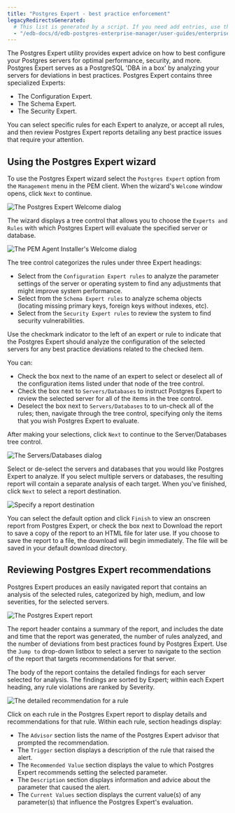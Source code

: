 ```yaml
---
title: "Postgres Expert - best practice enforcement"
legacyRedirectsGenerated:
  # This list is generated by a script. If you need add entries, use the `legacyRedirects` key.
  - "/edb-docs/d/edb-postgres-enterprise-manager/user-guides/enterprise-features-guide/8.0/postgres_expert.html"
---
```


The Postgres Expert utility provides expert advice on how to best configure your Postgres servers for optimal performance, security, and more. Postgres Expert serves as a PostgreSQL 'DBA in a box' by analyzing your servers for deviations in best practices. Postgres Expert contains three specialized Experts:

-   The Configuration Expert.
-   The Schema Expert.
-   The Security Expert.

You can select specific rules for each Expert to analyze, or accept all rules, and then review Postgres Expert reports detailing any best practice issues that require your attention.

## Using the Postgres Expert wizard

To use the Postgres Expert wizard select the `Postgres Expert` option from the `Management` menu in the PEM client. When the wizard's `Welcome` window opens, click `Next` to continue.

![The Postgres Expert Welcome dialog](../images/pe_welcome.png)

The wizard displays a tree control that allows you to choose the `Experts and Rules` with which Postgres Expert will evaluate the specified server or database.

![The PEM Agent Installer's Welcome dialog](../images/pe_select_rules.png)

The tree control categorizes the rules under three Expert headings:

-   Select from the `Configuration Expert rules` to analyze the parameter settings of the server or operating system to find any adjustments that might improve system performance.
-   Select from the `Schema Expert rules` to analyze schema objects (locating missing primary keys, foreign keys without indexes, etc).
-   Select from the `Security Expert rules` to review the system to find security vulnerabilities.

Use the checkmark indicator to the left of an expert or rule to indicate that the Postgres Expert should analyze the configuration of the selected servers for any best practice deviations related to the checked item.

You can:

-   Check the box next to the name of an expert to select or deselect all of the configuration items listed under that node of the tree control.
-   Check the box next to `Servers/Databases` to instruct Postgres Expert to review the selected server for all of the items in the tree control.
-   Deselect the box next to `Servers/Databases` to to un-check all of the rules; then, navigate through the tree control, specifying only the items that you wish Postgres Expert to evaluate.

After making your selections, click `Next` to continue to the Server/Databases tree control.

![The Servers/Databases dialog](../images/pe_select_servers.png)

Select or de-select the servers and databases that you would like Postgres Expert to analyze. If you select multiple servers or databases, the resulting report will contain a separate analysis of each target. When you've finished, click `Next` to select a report destination.

![Specify a report destination](../images/pe_direct_output.png)

You can select the default option and click `Finish` to view an onscreen report from Postgres Expert, or check the box next to Download the report to save a copy of the report to an HTML file for later use. If you choose to save the report to a file, the download will begin immediately. The file will be saved in your default download directory.

## Reviewing Postgres Expert recommendations

Postgres Expert produces an easily navigated report that contains an analysis of the selected rules, categorized by high, medium, and low severities, for the selected servers.

![The Postgres Expert report](../images/pe_report.png)

The report header contains a summary of the report, and includes the date and time that the report was generated, the number of rules analyzed, and the number of deviations from best practices found by Postgres Expert. Use the `Jump to` drop-down listbox to select a server to navigate to the section of the report that targets recommendations for that server.

The body of the report contains the detailed findings for each server selected for analysis. The findings are sorted by Expert; within each Expert heading, any rule violations are ranked by Severity.

![The detailed recommendation for a rule](../images/pe_param_value.png)

Click on each rule in the Postgres Expert report to display details and recommendations for that rule. Within each rule, section headings display:

-   The `Advisor` section lists the name of the Postgres Expert advisor that prompted the recommendation.
-   The `Trigger` section displays a description of the rule that raised the alert.
-   The `Recommended Value` section displays the value to which Postgres Expert recommends setting the selected parameter.
-   The `Description` section displays information and advice about the parameter that caused the alert.
-   The `Current Values` section displays the current value(s) of any parameter(s) that influence the Postgres Expert's evaluation.
